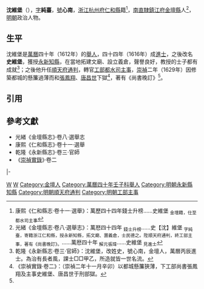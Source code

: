 '''沈維堡'''（{{bd|16世紀||17世紀}}），[[表字|字]]'''純臺'''，[[號|號]]'''心南'''，[[浙江等處承宣布政使司|浙江]][[杭州府|杭州府]][[仁和縣|仁和縣]]籍<ref>康熙《仁和縣志·卷十一·選舉》：萬歷四十四年錢士升榜……史維堡 <sub>金壇籍，仕至都水司主事</sub></ref>，[[南直隸|南直隸]][[鎮江府|鎮江府]][[金壇縣|金壇縣]]人<ref name=djs>光緒《金壇縣志·卷八·選舉志》：萬厯四十四年 <sub>錢士升榜</sub>……史【沈】維堡 <sub>字純臺，寄籍浙江仁和縣，授永新知縣，拓文廟、置義倉，士民德之。陞順天府通判，終工部主事，著有《尚書晚訂》。</sub>……萬厯四十年 <sub>解元張瑋</sub>……史維堡 <sub>見進士</sub></ref>，[[明朝|明朝]]政治人物。

==生平==
沈維堡是[[萬曆|萬曆]]四十年（1612年）的[[舉人|舉人]]，四十四年（1616年）成[[進士|進士]]，之後改名'''史維堡'''，獲授[[永新縣|永新]][[知縣|知縣]]，在當地拓建文廟、設立義倉，聲譽良好，教授的士子都有成就<ref>乾隆《永新縣志·卷三·官師》：沈維堡，改姓史，號心南，金壇人，萬曆丙辰進士。為治有長者風，課士□□甲乙，所造就皆一世名流。</ref>；之後他升任[[順天府|順天府]][[通判|通判]]，轉官[[工部|工部]][[都水司|都水司]][[主事|主事]]，[[崇禎|崇禎]]二年（1629年）因修築都城的懸簾過薄而和[[張鳳翔_(萬曆進士)|張鳳翔]]、[[唐昌世|唐昌世]]下獄<ref>《崇禎實錄·卷二》：（崇禎二年十一月辛卯）以都城懸簾狹薄，下工部尚書張鳳翔及主事史維堡、唐昌世于刑部獄。</ref>，著有《尚書晚訂》<ref name=djs/>。

==引用==
{{reflist}}

==參考文獻==
*光緒《金壇縣志》·卷八·選舉志
*康熙《仁和縣志》·卷十一·選舉
*乾隆《永新縣志》·卷三·官師
*《[[崇禎實錄|崇禎實錄]]》·卷二

{{start box}}
{{s-off}}
{{s-before|[[周夢尹|周夢尹]]}}
{{s-title|明朝永新縣知縣|1618年－1622年}}
{{s-after|[[王維受|王維受]]}}
|-
{{s-vacant|史料失載|last=[[虞大復|虞大復]]}}
{{s-title|明朝順天府通判|天啟年間}}
{{s-vacant|史料失載|next=[[高鏘|高鏘]]}}
{{end box}}

{{萬曆四十四年丙辰科殿試金榜}}

[[Category:沈姓|W]]
[[Category:史姓|W]]
[[Category:金壇人|Category:金壇人]]
[[Category:萬曆四十年壬子科舉人|Category:萬曆四十年壬子科舉人]]
[[Category:明朝永新縣知縣|Category:明朝永新縣知縣]]
[[Category:明朝順天府通判|Category:明朝順天府通判]]
[[Category:明朝工部主事|Category:明朝工部主事]]